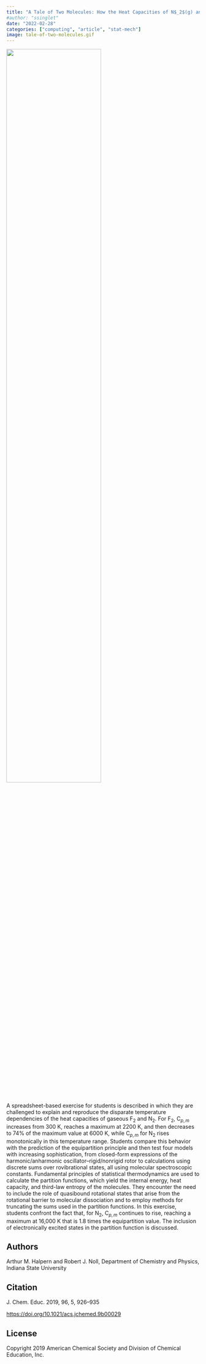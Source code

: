 ```yaml
---
title: "A Tale of Two Molecules: How the Heat Capacities of N$_2$(g) and F$_2$(g) Differ At High Temperature and Why Naïve Expectations Fail to Explain These Differences: A Spreadsheet Exercise for Physical Chemistry Students"
#author: "ssinglet"
date: "2022-02-28"
categories: ["computing", "article", "stat-mech"]
image: tale-of-two-molecules.gif
---
```


![](tale-of-two-molecules.gif){width="70%"}

A spreadsheet-based exercise for students is described in which they
are challenged to explain and reproduce the disparate temperature
dependencies of the heat capacities of gaseous F$_2$ and N$_2$. For
F$_2$, C$_{p,m}$ increases from 300 K, reaches a maximum at 2200 K,
and then decreases to 74% of the maximum value at 6000 K, while C$_{p,m}$
for N$_2$ rises monotonically in this temperature range. Students compare
this behavior with the prediction of the equipartition principle and
then test four models with increasing sophistication, from closed-form
expressions of the harmonic/anharmonic oscillator–rigid/nonrigid rotor
to calculations using discrete sums over rovibrational states, all
using molecular spectroscopic constants. Fundamental principles of
statistical thermodynamics are used to calculate the partition
functions, which yield the internal energy, heat capacity, and
third-law entropy of the molecules. They encounter the need to include
the role of quasibound rotational states that arise from the
rotational barrier to molecular dissociation and to employ methods for
truncating the sums used in the partition functions. In this exercise,
students confront the fact that, for N$_2$, C$_{p,m}$ continues to rise,
reaching a maximum at 16,000 K that is 1.8 times the equipartition
value. The inclusion of electronically excited states in the partition
function is discussed.


## Authors {#authors}

Arthur M. Halpern and Robert J. Noll, Department of Chemistry and Physics, Indiana State University


## Citation {#citation}

J. Chem. Educ. 2019, 96, 5, 926–935

<https://doi.org/10.1021/acs.jchemed.9b00029>


## License {#license}

Copyright 2019 American Chemical Society and Division of Chemical Education, Inc.
